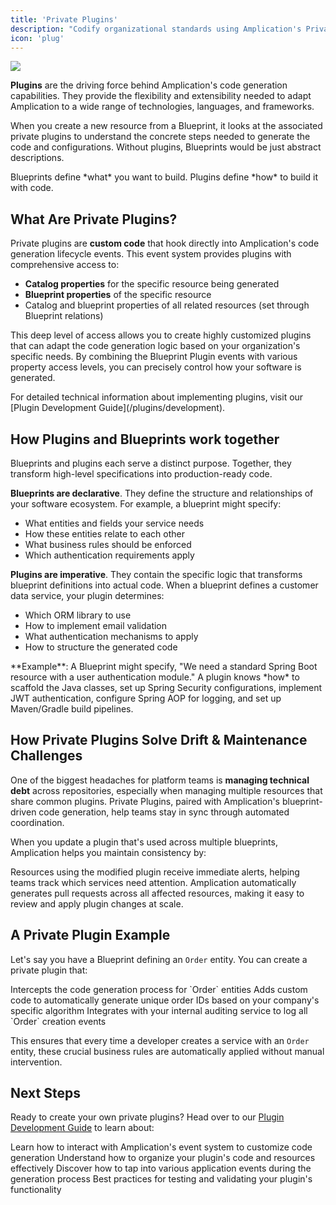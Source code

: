 ```yaml
---
title: 'Private Plugins'
description: "Codify organizational standards using Amplication's Private Plugins"
icon: 'plug'
---
```


<Frame>
    <img src="/images/day-zero/plugins.png" />
</Frame>

**Plugins** are the driving force behind Amplication's code generation capabilities.
They provide the flexibility and extensibility needed to adapt Amplication to a wide range of technologies, languages, and frameworks.

When you create a new resource from a Blueprint, it looks at the associated private plugins to understand the concrete steps needed to generate the code and configurations.
Without plugins, Blueprints would be just abstract descriptions.

<Tip>
Blueprints define *what* you want to build.
Plugins define *how* to build it with code.
</Tip>

## What Are Private Plugins?

Private plugins are **custom code** that hook directly into Amplication's code generation lifecycle events.
This event system provides plugins with comprehensive access to:

- **Catalog properties** for the specific resource being generated
- **Blueprint properties** of the specific resource
- Catalog and blueprint properties of all related resources (set through Blueprint relations)

This deep level of access allows you to create highly customized plugins that can adapt the code generation logic based on your organization's specific needs.
By combining the Blueprint Plugin events with various property access levels, you can precisely control how your software is generated.

<Note>
For detailed technical information about implementing plugins, visit our [Plugin Development Guide](/plugins/development).
</Note>

## How Plugins and Blueprints work together

Blueprints and plugins each serve a distinct purpose.
Together, they transform high-level specifications into production-ready code.

**Blueprints are declarative**.
They define the structure and relationships of your software ecosystem.
For example, a blueprint might specify:

- What entities and fields your service needs
- How these entities relate to each other
- What business rules should be enforced
- Which authentication requirements apply

**Plugins are imperative**.
They contain the specific logic that transforms blueprint definitions into actual code.
When a blueprint defines a customer data service, your plugin determines:

- Which ORM library to use
- How to implement email validation
- What authentication mechanisms to apply
- How to structure the generated code

<Note>
**Example**: A Blueprint might specify, "We need a standard Spring Boot resource with a user authentication module." A plugin knows *how* to scaffold the Java classes, set up Spring Security configurations, implement JWT authentication, configure Spring AOP for logging, and set up Maven/Gradle build pipelines.
</Note>

## How Private Plugins Solve Drift & Maintenance Challenges

One of the biggest headaches for platform teams is **managing technical debt** across repositories, especially when managing multiple resources that share common plugins.
Private Plugins, paired with Amplication's blueprint-driven code generation, help teams stay in sync through automated coordination.

When you update a plugin that's used across multiple blueprints, Amplication helps you maintain consistency by:

<CardGroup cols={2}>
  <Card title="Automated Update Notifications" icon="bell" href="/day-two/automated-alerts">
    Resources using the modified plugin receive immediate alerts, helping teams track which services need attention.
  </Card>
  <Card title="Streamlined Updates via PRs" icon="code-pull-request" href="/day-two/trigger-prs-for-updated-standards">
    Amplication automatically generates pull requests across all affected resources, making it easy to review and apply plugin changes at scale.
  </Card>
</CardGroup>

## A Private Plugin Example

Let's say you have a Blueprint defining an `Order` entity.
You can create a private plugin that:

<Steps>
  <Step title="Intercept Code Generation">
    Intercepts the code generation process for `Order` entities
  </Step>
  <Step title="Generate Order IDs">
    Adds custom code to automatically generate unique order IDs based on your company's specific algorithm
  </Step>
  <Step title="Integrate Auditing">
    Integrates with your internal auditing service to log all `Order` creation events
  </Step>
</Steps>

This ensures that every time a developer creates a service with an `Order` entity, these crucial business rules are automatically applied without manual intervention.

## Next Steps

Ready to create your own private plugins? Head over to our [Plugin Development Guide](/plugins/development) to learn about:

<CardGroup cols={2}>
  <Card title="Blueprint Plugin Events" icon="plug" href="/plugin-development/reference">
    Learn how to interact with Amplication's event system to customize code generation
  </Card>
  <Card title="Plugin Folder Structure" icon="folder-tree" href="/plugin-development/project-setup-folder-structure">
    Understand how to organize your plugin's code and resources effectively
  </Card>
  <Card title="Lifecycle Hooks" icon="circle-nodes" href="/plugin-development/before-and-after-lifecycle-functions">
    Discover how to tap into various application events during the generation process
  </Card>
  <Card title="Testing Your Plugin" icon="vial" href="/plugin-development/test-a-plugin">
    Best practices for testing and validating your plugin's functionality
  </Card>
</CardGroup>